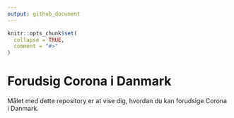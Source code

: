 ```yaml
---
output: github_document
---
```


<!-- README.md is generated from README.Rmd. Please edit that file -->

```r
knitr::opts_chunk$set(
  collapse = TRUE,
  comment = "#>"
)
```

# Forudsig Corona i Danmark

<!-- badges: start -->
<!-- badges: end -->

Målet med dette repository er at vise dig, hvordan du kan forudsige Corona i Danmark.